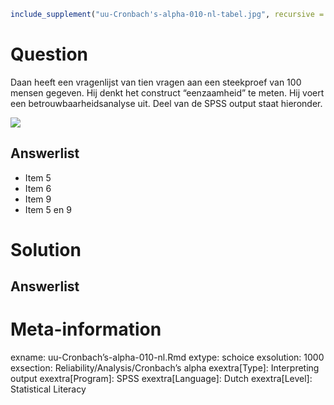 ```r
include_supplement("uu-Cronbach's-alpha-010-nl-tabel.jpg", recursive = TRUE)
```



Question
========
  
Daan heeft een vragenlijst van tien vragen aan een steekproef van 100 mensen gegeven. Hij denkt het construct “eenzaamheid” te meten. Hij voert een betrouwbaarheidsanalyse uit. Deel van de SPSS output staat hieronder.

![](uu-Cronbach's-alpha-010-nl-tabel.jpg)
  
Answerlist
----------
* Item 5
* Item 6
* Item 9
* Item 5 en 9

Solution
========
  


Answerlist
----------



Meta-information
================
exname: uu-Cronbach's-alpha-010-nl.Rmd
extype: schoice
exsolution: 1000
exsection: Reliability/Analysis/Cronbach's alpha
exextra[Type]: Interpreting output
exextra[Program]: SPSS
exextra[Language]: Dutch
exextra[Level]: Statistical Literacy
